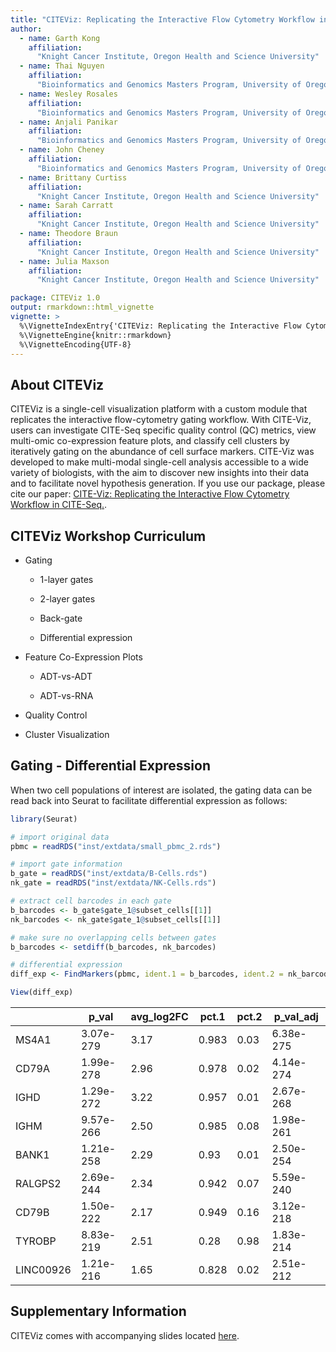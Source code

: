 ---
title: "CITEViz: Replicating the Interactive Flow Cytometry Workflow in CITE-Seq"
author:
  - name: Garth Kong
    affiliation:
      "Knight Cancer Institute, Oregon Health and Science University"
  - name: Thai Nguyen
    affiliation:
      "Bioinformatics and Genomics Masters Program, University of Oregon"
  - name: Wesley Rosales
    affiliation:
      "Bioinformatics and Genomics Masters Program, University of Oregon"
  - name: Anjali Panikar
    affiliation:
      "Bioinformatics and Genomics Masters Program, University of Oregon"
  - name: John Cheney
    affiliation:
      "Bioinformatics and Genomics Masters Program, University of Oregon"
  - name: Brittany Curtiss
    affiliation:
      "Knight Cancer Institute, Oregon Health and Science University"
  - name: Sarah Carratt
    affiliation:
      "Knight Cancer Institute, Oregon Health and Science University"
  - name: Theodore Braun
    affiliation:
      "Knight Cancer Institute, Oregon Health and Science University"
  - name: Julia Maxson
    affiliation:
      "Knight Cancer Institute, Oregon Health and Science University"

package: CITEViz 1.0
output: rmarkdown::html_vignette
vignette: >
  %\VignetteIndexEntry{'CITEViz: Replicating the Interactive Flow Cytometry Workflow in CITE-Seq'}
  %\VignetteEngine{knitr::rmarkdown}
  %\VignetteEncoding{UTF-8}
---

## About CITEViz

CITEViz is a single-cell visualization platform with a custom module that replicates the interactive flow-cytometry gating workflow. With CITE-Viz, users can investigate CITE-Seq specific quality control (QC) metrics, view multi-omic co-expression feature plots, and classify cell clusters by iteratively gating on the abundance of cell surface markers. CITE-Viz was developed to make multi-modal single-cell analysis accessible to a wide variety of biologists, with the aim to discover new insights into their data and to facilitate novel hypothesis generation. If you use our package, please cite our paper: [CITE-Viz: Replicating the Interactive Flow Cytometry Workflow in CITE-Seq.](https://www.biorxiv.org/content/10.1101/2022.05.15.491411v1). 

## CITEViz Workshop Curriculum

* Gating

    * 1-layer gates

    * 2-layer gates

    * Back-gate

    * Differential expression

* Feature Co-Expression Plots

    * ADT-vs-ADT

    * ADT-vs-RNA

* Quality Control

* Cluster Visualization

## Gating - Differential Expression

When two cell populations of interest are isolated, the gating data can be read back into Seurat to facilitate differential expression as follows:

```{r eval=FALSE}
library(Seurat)

# import original data
pbmc = readRDS("inst/extdata/small_pbmc_2.rds")

# import gate information
b_gate = readRDS("inst/extdata/B-Cells.rds")
nk_gate = readRDS("inst/extdata/NK-Cells.rds")

# extract cell barcodes in each gate
b_barcodes <- b_gate$gate_1@subset_cells[[1]]
nk_barcodes <- nk_gate$gate_1@subset_cells[[1]]
```

```{r eval=FALSE}
# make sure no overlapping cells between gates
b_barcodes <- setdiff(b_barcodes, nk_barcodes)

# differential expression
diff_exp <- FindMarkers(pbmc, ident.1 = b_barcodes, ident.2 = nk_barcodes)

View(diff_exp)
```

|           | p_val                 | avg_log2FC | pct.1 | pct.2 | p_val_adj             |
|-----------|-----------------------|------------|-------|-------|-----------------------|
| MS4A1     | 3.07e-279 | 3.17       | 0.983 | 0.03  | 6.38e-275 |
| CD79A     | 1.99e-278 | 2.96       | 0.978 | 0.02  | 4.14e-274  |
| IGHD      | 1.29e-272  | 3.22       | 0.957 | 0.01  | 2.67e-268 |
| IGHM      | 9.57e-266 | 2.50       | 0.985 | 0.08  | 1.98e-261 |
| BANK1     | 1.21e-258 | 2.29       | 0.93  | 0.01  | 2.50e-254 |
| RALGPS2   | 2.69e-244 | 2.34       | 0.942 | 0.07  | 5.59e-240 |
| CD79B     | 1.50e-222 | 2.17       | 0.949 | 0.16  | 3.12e-218 |
| TYROBP    | 8.83e-219 | 2.51       | 0.28  | 0.98  | 1.83e-214 |
| LINC00926 | 1.21e-216 | 1.65       | 0.828 | 0.02  | 2.51e-212 |

## Supplementary Information

CITEViz comes with accompanying slides located [here](https://www.google.com).
